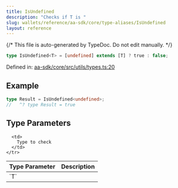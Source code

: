 ```yaml
---
title: IsUndefined
description: "Checks if T is "
slug: wallets/reference/aa-sdk/core/type-aliases/IsUndefined
layout: reference
---
```


{/* This file is auto-generated by TypeDoc. Do not edit manually. */}

```ts
type IsUndefined<T> = [undefined] extends [T] ? true : false;
```

Defined in: [aa-sdk/core/src/utils/types.ts:20](https://github.com/alchemyplatform/aa-sdk/blob/0cc60e9f694c242d91befdaa2f26cdec3ee389c5/aa-sdk/core/src/utils/types.ts#L20)

## Example

```ts
type Result = IsUndefined<undefined>;
//   ^? type Result = true
```

## Type Parameters

<table>
  <thead>
    <tr>
      <th align="left">Type Parameter</th>
      <th align="left">Description</th>
    </tr>
  </thead>

  <tbody>
    <tr>
      <td>
        `T`
      </td>

      <td>
        Type to check
      </td>
    </tr>

  </tbody>
</table>
